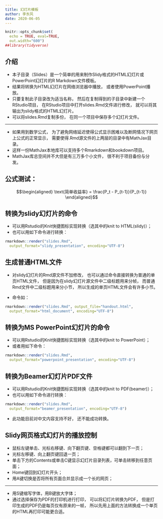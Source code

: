 ```yaml
---
title: 幻灯片模板
author: 李东风
date: 2020-06-05
---
```


```r
knitr::opts_chunk$set(
  echo = TRUE, eval=TRUE, 
  out.width="600")
##library(tidyverse)
```


## 介绍 {#intro}

* 本子目录（Slides）是一个简单的用来制作Slidy格式的HTML幻灯片或PowerPoint幻灯片的R Markdown文件模板。
* 结果将转换为HTML幻灯片在网络浏览器中播放，
或者使用PowerPoint播放。
* 只要复制此子目录改为适当名称，
然后在复制得到的子目录中新建一个RStudio项目，
在RStudio项目中打开slides.Rmd文件进行修改，
就可以将其输出为slidy格式的HTML幻灯片。
* 可以将slides.Rmd复制多份，
在同一个项目中保存多个幻灯片文件。

---

* 如果用到数学公式，
为了避免网络延迟使得公式显示困难以及断网情况下网页上公式的正常显示，
需要使得.Rmd源文件的上两层的目录中有MathJax目录。
* 这样一份MathJax本地库可以支持多个Rmarkdown和bookdown项目。
* MathJax库总空间并不大但是有三万多个小文件，
很不利于项目备份与分发。


## 公式测试：

$$\begin{aligned}
\text{简单收益率} = \frac{P_t - P_{t-1}}{P_{t-1}}
\end{aligned}$$


## 转换为slidy幻灯片的命令

* 可以用Rstudio的Knit快捷图标实现转换（选其中的knit to HTML(slidy)）；
* 也可以用如下命令进行转换：

```r
rmarkdown::render("slides.Rmd", 
  output_format="slidy_presentation", encoding="UTF-8")
```


## 生成普通HTML文件

- 对slidy幻灯片的Rmd源文件不加修改，
也可以通过命令直接转换为普通的单页HTML文件，
但是因为在slidy幻灯片源文件中二级标题用来分帧，
而普通Rmd文件中二级标题用来分小节，
所以生成的单页HTML文件会有许多小节。

- 命令如：

```r
rmarkdown::render("slides.Rmd", output_file="handout.html", 
  output_format="html_document", encoding="UTF-8")
```


## 转换为MS PowerPoint幻灯片的命令

* 可以用Rstudio的Knit快捷图标实现转换（选其中的knit to PowerPoint）；
* 或者用如下命令：

```r
rmarkdown::render("slides.Rmd", 
  output_format="powerpoint_presentation", encoding="UTF-8")
```


## 转换为Beamer幻灯片PDF文件

* 可以用Rstudio的Knit快捷图标实现转换（选其中的knit to PDF(beamer)）；
* 也可以用如下命令进行转换：

```r
rmarkdown::render("slides.Rmd", 
  output_format="beamer_presentation", encoding="UTF-8")
```

* 此功能目前对中文内容支持不好，
还不能成功转换。


Slidy网页格式幻灯片的播放控制
------------------------------

* 鼠标左键单击、光标右移键、向下翻页键、空格键都可以翻到下一页；
* 光标左移键、向上翻页键回退一页；
* 单击下方的Contents或单击C键显示幻灯片目录列表，可单击转移到任意页面；
* Home键回到幻灯片开头；
* 用A键切换是否将所有页面合并显示成一个长的网页；

---

* 用S键缩写字体，用B键放大字体；
* 通过选择保存为PDF的打印机进行打印，
  可以将幻灯片转换为PDF，
  但是打印生成的PDF仍是每页仅有原来的一帧，
  所以先用上面的方法转换成一个单页的HTML再打印可能更合适。

